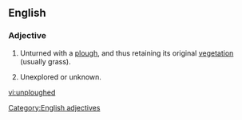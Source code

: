 ==English==

===Adjective===
{{en-adj|-}}

# {{context|of a field or land}} Unturned with a [[plough]], and thus retaining its original [[vegetation]] (usually grass).
# {{context|figuratively}} Unexplored or unknown.

[[Category:English adjectives]]

[[vi:unploughed]]